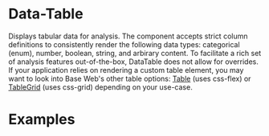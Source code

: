 <!--
Copyright (c) 2018-2019 Uber Technologies, Inc.

This source code is licensed under the MIT license found in the
LICENSE file in the root directory of this source tree.
-->




# Data-Table

<UnstableWarning />

Displays tabular data for analysis. The component accepts strict column definitions to consistently
render the following data types: categorical (enum), number, boolean, string, and arbirary content.
To facilitate a rich set of analysis features out-of-the-box, DataTable does not allow for overrides.
If your application relies on rendering a custom table element, you may want to look into Base Web's
other table options: [Table](/components/table) (uses css-flex) or [TableGrid](/components/table-grid)
(uses css-grid) depending on your use-case.

# Examples

<Example title="Basic usage" path="data-table/basic.js">
  <Basic />
</Example>
